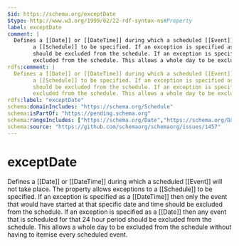 ```yaml
---
$id: https://schema.org/exceptDate
$type: http://www.w3.org/1999/02/22-rdf-syntax-ns#Property
label: exceptDate
comment: |
  Defines a [[Date]] or [[DateTime]] during which a scheduled [[Event]] will not take place. The property allows exceptions to
        a [[Schedule]] to be specified. If an exception is specified as a [[DateTime]] then only the event that would have started at that specific date and time
        should be excluded from the schedule. If an exception is specified as a [[Date]] then any event that is scheduled for that 24 hour period should be
        excluded from the schedule. This allows a whole day to be excluded from the schedule without having to itemise every scheduled event.
rdfs:comment: |
  Defines a [[Date]] or [[DateTime]] during which a scheduled [[Event]] will not take place. The property allows exceptions to
        a [[Schedule]] to be specified. If an exception is specified as a [[DateTime]] then only the event that would have started at that specific date and time
        should be excluded from the schedule. If an exception is specified as a [[Date]] then any event that is scheduled for that 24 hour period should be
        excluded from the schedule. This allows a whole day to be excluded from the schedule without having to itemise every scheduled event.
rdfs:label: "exceptDate"
schema:domainIncludes: "https://schema.org/Schedule"
schema:isPartOf: "https://pending.schema.org"
schema:rangeIncludes: ["https://schema.org/Date","https://schema.org/DateTime"]
schema:source: "https://github.com/schemaorg/schemaorg/issues/1457"
---
```


# exceptDate

Defines a [[Date]] or [[DateTime]] during which a scheduled [[Event]] will not take place. The property allows exceptions to
      a [[Schedule]] to be specified. If an exception is specified as a [[DateTime]] then only the event that would have started at that specific date and time
      should be excluded from the schedule. If an exception is specified as a [[Date]] then any event that is scheduled for that 24 hour period should be
      excluded from the schedule. This allows a whole day to be excluded from the schedule without having to itemise every scheduled event.

